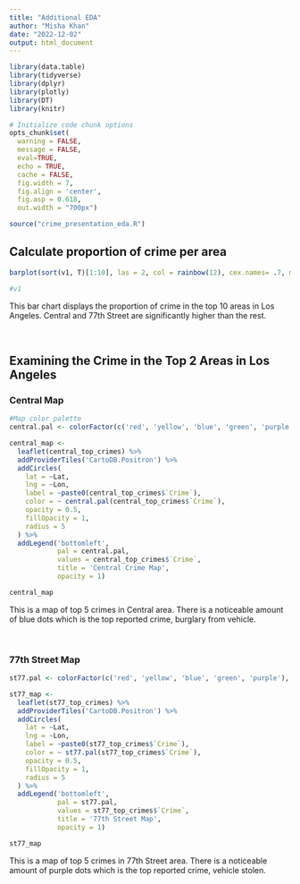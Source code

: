 ```yaml
--- 
title: "Additional EDA"
author: "Misha Khan"
date: "2022-12-02"
output: html_document
---
```



```r
library(data.table)
library(tidyverse)
library(dplyr)
library(plotly)
library(DT) 
library(knitr)

# Initialize code chunk options
opts_chunk$set(
  warning = FALSE,
  message = FALSE,
  eval=TRUE,
  echo = TRUE,
  cache = FALSE,
  fig.width = 7, 
  fig.align = 'center',
  fig.asp = 0.618,
  out.width = "700px")

source("crime_presentation_eda.R")
```

## Calculate proportion of crime per area
```r
barplot(sort(v1, T)[1:10], las = 2, col = rainbow(12), cex.names= .7, main = "Top 10 Areas with Crime", xlab = "Area", ylab = "Count")
```
```r
#v1
```

This bar chart displays the proportion of crime in the top 10 areas in Los Angeles. Central and 77th Street are significantly higher than the rest.

<br>

## Examining the Crime in the Top 2 Areas in Los Angeles 
### Central Map
```r
#Map color palette
central.pal <- colorFactor(c('red', 'yellow', 'blue', 'green', 'purple'), domain = central_top_crimes$`Crime`)

central_map <- 
  leaflet(central_top_crimes) %>%  
  addProviderTiles('CartoDB.Positron') %>% 
  addCircles(
    lat = ~Lat, 
    lng = ~Lon,
    label = ~paste0(central_top_crimes$`Crime`),
    color = ~ central.pal(central_top_crimes$`Crime`),
    opacity = 0.5,
    fillOpacity = 1,
    radius = 5
  ) %>%
  addLegend('bottomleft', 
            pal = central.pal,  
            values = central_top_crimes$`Crime`,
            title = 'Central Crime Map', 
            opacity = 1)
```
```r
central_map
```

This is a map of top 5 crimes in Central area. There is a noticeable amount of blue dots which is the top reported crime, burglary from vehicle.

<br>

### 77th Street Map
```r

st77.pal <- colorFactor(c('red', 'yellow', 'blue', 'green', 'purple'), domain = st77_top_crimes$`Crime`)

st77_map <- 
  leaflet(st77_top_crimes) %>%  
  addProviderTiles('CartoDB.Positron') %>% 
  addCircles(
    lat = ~Lat, 
    lng = ~Lon,
    label = ~paste0(st77_top_crimes$`Crime`),
    color = ~ st77.pal(st77_top_crimes$`Crime`),
    opacity = 0.5,
    fillOpacity = 1,
    radius = 5
  ) %>%
  addLegend('bottomleft', 
            pal = st77.pal,  
            values = st77_top_crimes$`Crime`,
            title = '77th Street Map', 
            opacity = 1)
```

```r
st77_map
```

This is a map of top 5 crimes in 77th Street area. There is a noticeable amount of purple dots which is the top reported crime, vehicle stolen.

<br>




